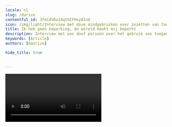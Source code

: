 ```yaml
---
locale: nl
slug: /darice
contentful_id: 3feCdVDa14qtGCFHoy8InO
icon: /img/light/Interview met dove eindgebruiken over inzetten van toegankelijkheid in mobiele apps.jpg
title: Ik heb geen beperking, de wereld maakt mij beperkt
description: Interview met een doof persoon over het gebruik van toegankelijkheidsinstellingen op haar mobiele telefoon.
keywords: [Article]
authors: [maurice]

hide_title: true

	
---
```


<Hero
  title="Ik heb geen beperking, de wereld maakt mij beperkt"
  introText="Darice is geboren en getogen op Aruba. Sinds 2000 woont ze in Den Haag, Nederland. Ze is op latere leeftijd doof geworden. Darice spreekt goed Papiamento, Spaans, Engels, Nederlands en een beetje Nederlandse gebarentaal. Ze kan ook liplezen in alle eerder genoemde talen."
/>

<Video youTubeId="eRMiEDrCu60" title="Interview met dove eindgebruiker Darice" name="Video interview Darice"/>

Darice werkt als front-end developer een heeft een passie voor inclusief design. Ze geeft ook lezingen geeft over inclusief design en toegankelijkheid. In haar dagelijks leven gebruikt ze zowel een iPhone als een Android-telefoon. Die laatste heeft Darice vanwege Googles [Live Transcribe](/nl/stats/ondertiteling)-app, een functionaliteit die nog niet op de iPhone ondersteund werd ten tijde van dit interview. Tegenwoordig gebruikt ze ook een [Apple Watch](https://www.darice.org/2022/11/25/apple-watch-and-accessibility-for-the-deaf).

## Welke toegankelijkheidsfuncties heb je op je telefoon ingesteld?

Trillen bij binnenkomende berichten heb ik echt nodig, anders mis ik ze gegarandeerd. Maar het trillen op nieuwere iPhones is minder sterk geworden. Er is geen manier om het harder te zetten, dus ik heb nu ook een flits erbij nodig, zeker bij een alarm. Dan kan ik het zien in plaats van voelen.

Dit is echt noodzakelijk voor mij, anders vergeet ik afspraken. Bij SMS'jes en WhatsApp licht het scherm op, zodat ik weet dat ik een berichtje krijg. Voor een alarm zet ik de flits aan. Die is zo sterk, dat wanneer ik mijn telefoon met het scherm op tafel heb liggen, de flits zelfs door het mobieltje heen gaat. 

Siri is ook handig, want Siri reageert ook met tekst. Siri gebruikte ik eerst, maar ik vind het gek om tegen een telefoon te praten en door mijn accent verstaat Siri mij niet altijd.

iPhones hebben ook een instelling met een luisterend oor-icoon, waarmee je kan instellen dat je gewaarschuwd wordt bij bepaalde geluiden. Dit had ik eerst aan staan, maar het werkt zo goed dat ik heel veel meldingen kreeg. In de stad is er bijvoorbeeld altijd wel een ambulance, wat deze instelling dan triggert. Omdat het storend werd, heb ik het uitgezet.

Naast mijn mobiel maak ik gebruik van een schrijftolk bij vergaderingen en interviews. Vergaderingen zijn belangrijk, maar ik kan niet steeds een schrijftolk vragen. Dus sommige vergaderingen of gesprekken gaan via een WhatsApp-groep. Het continu thuiswerken tijdens corona was super handig voor iemand die doof is, want alles ging via e-mail en WhatsApp-groepen. 

## Meer interviews met eindgebruikers

<TwoColumnBlock>
  <LeftColumn>
    <ColumnRow>
      <Quote
        quote="Hoeveel uur ik per dag mijn telefoon gebruik? Hoeveel uur gebruik jij je ogen?"
        name="Jesse"
        imageSrc="/img/light/Jesse.png"
        alt="Foto Jesse"
        linkLabel="Lees het interview met Jesse"
        url="/nl/artikelen/jesse"
      />
    </ColumnRow>
    <ColumnRow>
      <Quote
        quote="Ik heb geen beperking, de wereld maakt mij beperkt."
        name="Darice"
        imageSrc="/img/light/Interview met dove eindgebruiken over inzetten van toegankelijkheid in mobiele apps.jpg"
        alt="Foto Darice"
        linkLabel="Lees het interview met Darice"
        url="/nl/artikelen/darice"
      />
    </ColumnRow>
    <ColumnRow>
      <Quote
        quote="Mijn iPhone is mijn derde oog."
        name="Jeroen"
        imageSrc="/img/light/Blinde app gebruiker Jeroen.jpg"
        alt="Jeroen - Asset"
        linkLabel="Lees het interview met Jeroen"
        url="/nl/artikelen/jeroen"
      />
    </ColumnRow>
  </LeftColumn>
  <RightColumn>
    <ColumnRow>
      <Quote
        quote="Ik probeer overprikkeling op mijn telefoon te verminderen."
        name="Colinda"
        imageSrc="/img/light/colinda.jpg"
        alt="Colinda"
        linkLabel="Lees het interview met Colinda"
        url="/nl/artikelen/colinda"
      />
    </ColumnRow>
    <ColumnRow>
      <Quote
        quote="Toegankelijkheid mag wat mij betreft ook mooi zijn."
        name="Onno"
        imageSrc="/img/light/Interview met slechtziende gebruiker over mobiele applicaties op telefoons.jpg"
        alt="Foto Onno"
        linkLabel="Lees het interview met Onno"
        url="/nl/artikelen/onno"
      />
    </ColumnRow>
    <ColumnRow>
      <Quote
        quote="De grootte van teksten aanpassen is voor mij noodzakelijk."
        name="Edith"
        imageSrc="/img/light/Edith-s.jpg"
        alt="Foto van Edith"
        linkLabel="Lees het interview met Edith"
        url="/nl/artikelen/edith"
      />
    </ColumnRow>
  </RightColumn>
</TwoColumnBlock>